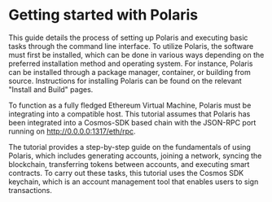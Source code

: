 # Getting started with Polaris

This guide details the process of setting up Polaris and executing basic tasks through the command line interface. To utilize Polaris, the software must first be installed, which can be done in various ways depending on the preferred installation method and operating system. For instance, Polaris can be installed through a package manager, container, or building from source. Instructions for installing Polaris can be found on the relevant "Install and Build" pages.

To function as a fully fledged Ethereum Virtual Machine, Polaris must be integrating into a compatible host. This tutorial assumes that Polaris has been integrated into a Cosmos-SDK based chain with the JSON-RPC port running on http://0.0.0.0:1317/eth/rpc.

The tutorial provides a step-by-step guide on the fundamentals of using Polaris, which includes generating accounts, joining a network, syncing the blockchain, transferring tokens between accounts, and executing smart contracts. To carry out these tasks, this tutorial uses the Cosmos SDK keychain, which is an account management tool that enables users to sign transactions.
